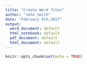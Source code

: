 ```yaml
---
title: "Create Word files"
author: "John Smith"
date: "February 6th,2017"
output:
  word_document: default
  html_notebook: default
  pdf_document: default
  html_document: default
---
```


```r
knitr::opts_chunk$set(echo = TRUE)
```
